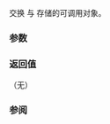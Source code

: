 {{cpp/utility/functional/move_only_function/title | swap}}
{{cpp/utility/functional/move_only_function/navbar}}
{{ddcl | since=c++23 |
void swap( move_only_function&amp; other ) noexcept;
}}

交换 {{c|*this}} 与 {{tt|other}} 存储的可调用对象。

===参数===
{{par begin}}
{{par | other | 要与之交换存储的可调用对象的函数包装}}
{{par end}}

===返回值===
（无）

===参阅===
{{dsc begin}}
{{dsc inc | cpp/utility/functional/function/dsc swap}}
{{dsc end}}

{{langlinks|de|en|es|fr|it|ja|pt|ru}}